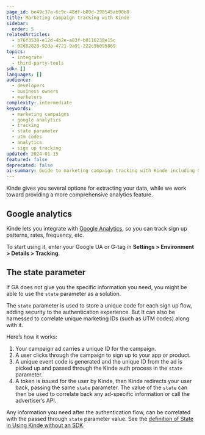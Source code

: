 ```yaml
---
page_id: be49c37a-6c9c-48df-b89d-298545ab90b0
title: Marketing campaign tracking with Kinde
sidebar:
  order: 5
relatedArticles:
  - b76f3538-e12d-4b2e-a83f-b0116238e15c
  - 02d02820-92da-4721-9a91-222c9b095869
topics:
  - integrate
  - third-party-tools
sdk: []
languages: []
audience:
  - developers
  - business owners
  - marketers
complexity: intermediate
keywords:
  - marketing campaigns
  - google analytics
  - tracking
  - state parameter
  - utm codes
  - analytics
  - sign up tracking
updated: 2024-01-15
featured: false
deprecated: false
ai-summary: Guide to marketing campaign tracking with Kinde including Google Analytics integration and state parameter usage for UTM code correlation.
---
```


Kinde gives you several options for extracting your data, while we work toward providing a more comprehensive analytics feature.

## Google analytics

Kinde lets you integrate with [Google Analytics](/manage-users/view-activity/track-user-sign-in-with-google-analytics/), so you can track sign up patterns, rates, frequency, etc.

To start using it, enter your Google UA or G-tag in **Settings > Environment > Details > Tracking**.

## The state parameter

If GA does not give you the specific information you need, you might be able to use the `state` parameter as a solution.

The `state` parameter is used to store a unique code for each sign up flow, adding security to the authentication experience. But It can also be harnessed to correlate unique marketing IDs (such as UTM codes) along with it.

Here’s how it works:

1. Your campaign ad carries a unique ID for the campaign.
2. A user clicks through the campaign to sign up to your app or product.
3. A unique event code is generated and the unique ID from the ad is picked up and passed through the Kinde auth process in the `state` parameter.
4. A token is issued for the user by Kinde, then Kinde redirects your user back, passing the same `state` parameter. The value of the `state` can then be used to correlate back any ad-specific information or call the advertiser’s API.

Any information you need after the authentication flow, can be correlated with the passed through `state` parameter value. See the [definition of State in Using Kinde without an SDK](/developer-tools/about/using-kinde-without-an-sdk/#state).
